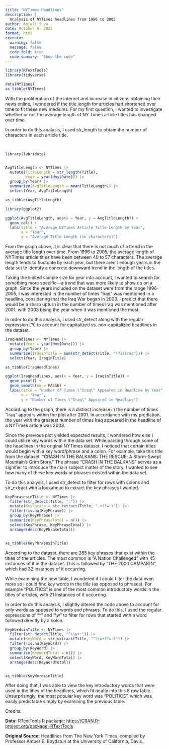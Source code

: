 ```yaml
---
title: "NYTimes Headlines"
description: |
  Analysis of NYTimes headlines from 1996 to 2005 
author: Anjali Suva
date: October 6, 2025
format: html
execute: 
  warning: false
  message: false
  code-fold: true
  code-summary: "Show the code"
---
```


```r

library(RTextTools) 
library(tidyverse)

data(NYTimes)
as_tibble(NYTimes)

```

With the proliferation of the internet and increase in citizens obtaining their news online, I wondered if the title length for articles had shortened over time to fit these new mediums. For my first question, I wanted to investigate whether or not the average length of NY Times article titles has changed over time.

In order to do this analysis, I used str_length to obtain the number of characters in each article title.

\

```r

library(lubridate)


AvgTitleLength <- NYTimes |>
  mutate(TitleLength = str_length(Title), 
         Year = year(dmy(Date))) |>
  group_by(Year) |>
  summarize(AvgTitleLength = mean(TitleLength)) |>
  select(Year, AvgTitleLength)

as_tibble(AvgTitleLength)

```

```r

library(ggplot2)

ggplot(AvgTitleLength, aes(x = Year, y = AvgTitleLength)) +
  geom_col() +
  labs(title = "Average NYTimes Article Title Length by Year",
       x = "Year",
       y = "Average Title Length (in characters)")

```

From the graph above, it is clear that there is not much of a trend in the average title length over time. From 1996 to 2005, the average length of NYTimes article titles have been between 40 to 57 characters. The average length tends to fluctuate by each year, but there aren't enough years in the data set to identify a concrete downward trend in the length of the titles.

Taking the limited sample size for year into account, I wanted to search for something more specific—a trend that was more likely to show up on a graph. Since the years included on the dataset were from the range 1996-2005, I was interested in the number of times "Iraq" was mentioned in a headline, considering that the Iraq War began in 2003. I predict that there would be a sharp upturn in the number of times Iraq was mentioned after 2001, with 2003 being the year when it was mentioned the most.

In order to do this analysis, I used str_detect along with the regular expression (?i) to account for capitalized vs. non-capitalized headlines in the dataset.

```r

IraqHeadlines <- NYTimes |> 
  mutate(Year = year(dmy(Date))) |>
  group_by(Year) |>
  summarize(IraqinTitle = sum(str_detect(Title, "(?i)Iraq"))) |>
  select(Year, IraqinTitle)

as_tibble(IraqHeadlines)
```

```r

ggplot(IraqHeadlines, aes(x = Year, y = IraqinTitle)) +
  geom_point() +
  geom_smooth(se = FALSE) +
  labs(title = "Number of Times \"Iraq\" Appeared in Headline by Year",
       x = "Year",
       y = "Number of Times \"Iraq\" Appeared in Headline")
```

According to the graph, there is a distinct increase in the number of times "Iraq" appears within the plot after 2001. In accordance with my prediction, the year with the greatest number of times Iraq appeared in the headline of a NYTimes article was 2003.

Since the previous plot yielded expected results, I wondered how else I could utilize key words within the data set. While parsing through some of the headlines in the original NYTimes dataset, I noticed that certain titles would begin with a key word/phrase and a colon. For example, take this title from the dataset, "CRASH IN THE BALKANS: THE RESCUE; A Storm-Swept Mountain's Grim Story." The phrase "CRASH IN THE BALKANS" serves as a signifier to introduce the main subject matter of the story. I wanted to see how many of these key words or phrases existed within the data set.

To do this analysis, I used str_detect to filter for rows with colons and str_extract with a lookahead to extract the key phrases I wanted.

```r

KeyPhrasesinTitle <- NYTimes |>
  filter(str_detect(Title, ":")) |>
  mutate(KeyPhrase = str_extract(Title, ".+(?=:)")) |>
  filter(!is.na(KeyPhrase)) |>
  group_by(KeyPhrase) |>
  summarize(KeyPhraseTotal = n()) |>
  select(KeyPhrase, KeyPhraseTotal) |>
  arrange(desc(KeyPhraseTotal))


as_tibble(KeyPhrasesinTitle)

```

According to the dataset, there are 265 key phrases that exist within the titles of the articles. The most common is "A Nation Challenged" with 45 instances of it in the dataset. This is followed by "THE 2000 CAMPAIGN", which had 32 instances of it occurring.

While examining the new table, I wondered if I could filter the data even more so I could find key words in the title (as opposed to phrases). For example "POLITICS" is one of the most common introductory words in the titles of articles, with 21 instances of it occurring.

In order to do this analysis, I slightly altered the code above to account for only words as opposed to words and phrases. To do this, I used the regular expressions of "\^" and "\\w" to filter for rows that started with a word followed directly by a colon.

```r

KeyWordsinTitle <- NYTimes |>
  filter(str_detect(Title, "^\\w+:")) |>
  mutate(KeyWord = str_extract(Title, "^\\w+(?=:)")) |>
  filter(!is.na(KeyWord)) |>
  group_by(KeyWord) |>
  summarize(KeyWordTotal = n()) |>
  select(KeyWord, KeyWordTotal) |>
  arrange(desc(KeyWordTotal))


as_tibble(KeyWordsinTitle)


```

After doing that, I was able to view the key introductory words that were used in the titles of the headlines, which fit neatly into this 8 row table. Unsurprisingly, the most popular key word was "POLITICS", which was easily predictable simply by examining the previous table.

Credits:

**Data:** RTextTools R package: [https://CRAN.R-project.org/package=RTextTools](https://cran.r-project.org/package=RTextTools)

**Original Source:** Headlines from The New York Times, compiled by Professor Amber E. Boydstun at the University of California, Davis.
